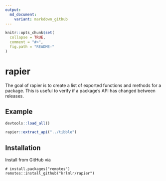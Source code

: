 ```yaml
---
output:
  md_document:
    variant: markdown_github
---
```


<!-- README.md is generated from README.Rmd. Please edit that file -->

```r
knitr::opts_chunk$set(
  collapse = TRUE,
  comment = "#>",
  fig.path = "README-"
)
```

# rapier

The goal of rapier is to create a list of exported functions and methods for a package.
This is useful to verify if a package's API has changed between releases.

## Example

```r
devtools::load_all()
```

```r
rapier::extract_api("../tibble")
```

## Installation

Install from GitHub via

```
# install.packages("remotes")
remotes::install_github("krlmlr/rapier")
```
